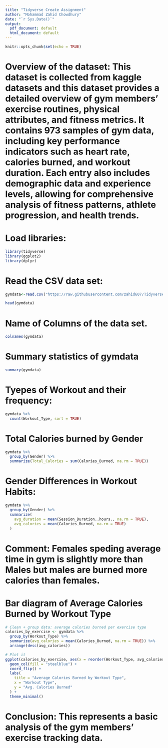 ---
title: "Tidyverse Create Assignment"
author: "Mohammad Zahid Chowdhury"
date: "`r Sys.Date()`"
output:
  pdf_document: default
  html_document: default
---

```{r setup, include=FALSE}
knitr::opts_chunk$set(echo = TRUE)
```


# Overview of the dataset: This dataset is collected from kaggle datasets and this dataset provides a detailed overview of gym members' exercise routines, physical attributes, and fitness metrics. It contains 973 samples of gym data, including key performance indicators such as heart rate, calories burned, and workout duration. Each entry also includes demographic data and experience levels, allowing for comprehensive analysis of fitness patterns, athlete progression, and health trends.

# Load libraries:


```{r}
library(tidyverse)
library(ggplot2)
library(dplyr)
```

# Read the CSV data set:

```{r}
gymdata<-read.csv("https://raw.githubusercontent.com/zahid607/Tidyverse/refs/heads/main/gym_members_exercise_tracking.csv")

head(gymdata)
```

# Name of Columns of the data set. 


```{r}
colnames(gymdata)
```


# Summary statistics of gymdata


```{r}
summary(gymdata)
```


# Tyepes of Workout and their frequency:


```{r}
gymdata %>%
  count(Workout_Type, sort = TRUE)
```


# Total Calories burned by Gender


```{r}
gymdata %>%
  group_by(Gender) %>%
  summarize(Total_Calories = sum(Calories_Burned, na.rm = TRUE))
```



# Gender Differences in Workout Habits:




```{r}
gymdata %>%
  group_by(Gender) %>%
  summarize(
    avg_duration = mean(Session_Duration..hours., na.rm = TRUE),
    avg_calories = mean(Calories_Burned, na.rm = TRUE)
  )
```

# Comment: Females speding average time in gym is slightly more than Males but males are burned more calories than females.





# Bar diagram of Average Calories Burned by Workout Type

```{r}

# Clean + group data: average calories burned per exercise type
calories_by_exercise <- gymdata %>%
  group_by(Workout_Type) %>%
  summarize(avg_calories = mean(Calories_Burned, na.rm = TRUE)) %>%
  arrange(desc(avg_calories))

# Plot it
ggplot(calories_by_exercise, aes(x = reorder(Workout_Type, avg_calories), y = avg_calories)) +
  geom_col(fill = "steelblue") +
  coord_flip() +
  labs(
    title = "Average Calories Burned by Workout Type",
    x = "Workout Type",
    y = "Avg. Calories Burned"
  ) +
  theme_minimal()
```


# Conclusion: This represents a basic analysis of the gym members' exercise tracking data. 

